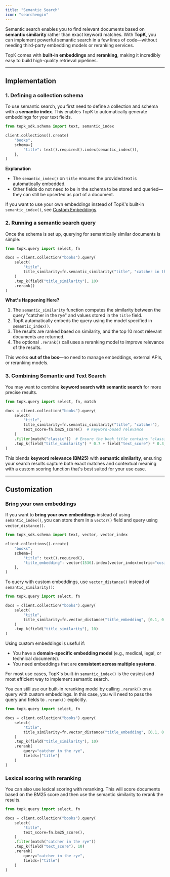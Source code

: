 ```yaml
---
title: "Semantic Search"
icon: "searchengin"
---
```


Semantic search enables you to find relevant documents based on **semantic similarity** rather than exact keyword matches. With **TopK**, you can implement powerful semantic search in a few lines of code—without needing third-party embedding models or reranking services. 

TopK comes with **built-in embeddings** and **reranking**, making it incredibly easy to build high-quality retrieval pipelines.

---

## Implementation

### 1. Defining a collection schema

To use semantic search, you first need to define a collection and schema with a **semantic index**. This enables TopK to automatically generate embeddings for your text fields.

<CodeGroup>

```python Python
from topk_sdk.schema import text, semantic_index

client.collections().create(
    "books",
    schema={
        "title": text().required().index(semantic_index()),
    },
)
```

</CodeGroup>

**Explanation**

* The `semantic_index()` on `title` ensures the provided text is automatically embedded.
* Other fields do not need to be in the schema to be stored and queried—they can still be upserted as part of a document.

If you want to use your own embeddings instead of TopK's built-in `semantic_index()`, see [Custom Embeddings](#bring-your-own-embeddings).

### 2. Running a semantic search query

Once the schema is set up, querying for semantically similar documents is simple:

<CodeGroup>

```python Python
from topk.query import select, fn

docs = client.collection("books").query(
    select(
        "title",
        title_similarity=fn.semantic_similarity("title", "catcher in the rye")
    )
    .top_k(field("title_similarity"), 10)
    .rerank()
)
```

</CodeGroup>

**What's Happening Here?**

1. The `semantic_similarity` function computes the similarity between the query "catcher in the rye" and values stored in the `title` field.
2. TopK automatically embeds the query using the model specified in `semantic_index()`.
3. The results are ranked based on similarity, and the top 10 most relevant documents are returned.
4. The optional `.rerank()` call uses a reranking model to improve relevance of the results.

This works **out of the box**—no need to manage embeddings, external APIs, or reranking models.

### 3. Combining Semantic and Text Search

You may want to combine **keyword search with semantic search** for more precise results.

<CodeGroup>

```python Python
from topk.query import select, fn, match

docs = client.collection("books").query(
    select(
        "title",
        title_similarity=fn.semantic_similarity("title", "catcher"),
        text_score=fn.bm25_score()  # Keyword-based relevance
    )
    .filter(match("classic"))  # Ensure the book title contains "classic" keyword
    .top_k(field("title_similarity") * 0.7 + field("text_score") * 0.3, 10)
)
```

</CodeGroup>

This blends **keyword relevance (BM25)** with **semantic similarity**, ensuring your search results capture both exact matches and contextual meaning with a custom scoring function that's best suited for your use case.

---

## Customization

### Bring your own embeddings

If you want to **bring your own embeddings** instead of using `semantic_index()`, you can store them in a `vector()` field and query using `vector_distance()`.

<CodeGroup>

```python Python
from topk_sdk.schema import text, vector, vector_index

client.collections().create(
    "books",
    schema={
        "title": text().required(),
        "title_embedding": vector(1536).index(vector_index(metric="cosine")),  # Custom embeddings
    },
)
```

</CodeGroup>

To query with custom embeddings, use `vector_distance()` instead of `semantic_similarity()`:

<CodeGroup>

```python Python
from topk.query import select, fn

docs = client.collection("books").query(
    select(
        "title",
        title_similarity=fn.vector_distance("title_embedding", [0.1, 0.2, 0.3, ...])
    )
    .top_k(field("title_similarity"), 10)
)
```

</CodeGroup>

Using custom embeddings is useful if:
* You have a **domain-specific embedding model** (e.g., medical, legal, or technical documents).
* You need embeddings that are **consistent across multiple systems**.

For most use cases, TopK's built-in `semantic_index()` is the easiest and most efficient way to implement semantic search.

You can still use our built-in reranking model by calling `.rerank()` on a query with custom embeddings. In this case, you will need to pass the query and fields to `.rerank()` explicitly.

<CodeGroup>

```python Python
from topk.query import select, fn

docs = client.collection("books").query(
    select(
        "title",
        title_similarity=fn.vector_distance("title_embedding", [0.1, 0.2, 0.3, ...])
    )
    .top_k(field("title_similarity"), 10)
    .rerank(
        query="catcher in the rye",
        fields=["title"]
    )
)
```

</CodeGroup>

### Lexical scoring with reranking

You can also use lexical scoring with reranking. This will score documents based on the BM25 score and then use the semantic similarity to rerank the results.

<CodeGroup>

```python Python
from topk.query import select, fn

docs = client.collection("books").query(
    select(
        "title",
        text_score=fn.bm25_score(),
    )
    .filter(match("catcher in the rye"))
    .top_k(field("text_score"), 10)
    .rerank(
        query="catcher in the rye",
        fields=["title"]
    )
)
```

</CodeGroup>
